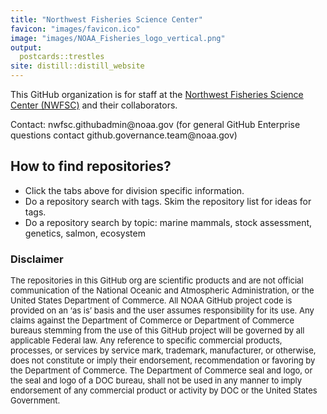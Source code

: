 ```yaml
---
title: "Northwest Fisheries Science Center"
favicon: "images/favicon.ico"
image: "images/NOAA_Fisheries_logo_vertical.png"
output:
  postcards::trestles
site: distill::distill_website
---
```


This GitHub organization is for staff at the [Northwest Fisheries Science Center (NWFSC)](https://www.fisheries.noaa.gov/about/northwest-fisheries-science-center) and their collaborators. 

Contact: nwfsc.githubadmin@noaa.gov (for general GitHub Enterprise questions contact github.governance.team@noaa.gov)

## How to find repositories? 

* Click the tabs above for division specific information. 
* Do a repository search with tags. Skim the repository list for ideas for tags.
* Do a repository search by topic: marine mammals, stock assessment, genetics, salmon, ecosystem

### Disclaimer

<font size="2">
The repositories in this GitHub org are scientific products and are not official communication of the National Oceanic and Atmospheric Administration, or the United States Department of Commerce. All NOAA GitHub project code is provided on an ‘as is’ basis and the user assumes responsibility for its use. Any claims against the Department of Commerce or Department of Commerce bureaus stemming from the use of this GitHub project will be governed by all applicable Federal law. Any reference to specific commercial products, processes, or services by service mark, trademark, manufacturer, or otherwise, does not constitute or imply their endorsement, recommendation or favoring by the Department of Commerce. The Department of Commerce seal and logo, or the seal and logo of a DOC bureau, shall not be used in any manner to imply endorsement of any commercial product or activity by DOC or the United States Government.
</font>




